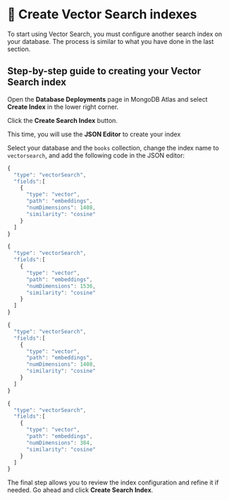 
# 👐 Create Vector Search indexes

To start using Vector Search, you must configure another search index on your database. The process is similar to what you have done in the last section.

## Step-by-step guide to creating your Vector Search index

Open the **Database Deployments** page in MongoDB Atlas and select **Create Index** in the lower right corner.

<Screenshot src="img/screenshots/7-vector-search/6-create-index/1-create-index.png" alt="The 'Database Deployments' page with the 'Create Index' link highlighted" url="https://cloud.mongodb.com" />


Click the **Create Search Index** button.

<Screenshot src="img/screenshots/7-vector-search/6-create-index/2-create-search-index.png" alt="The 'Create Index' page with the 'Create Search Index' button highlighted" url="https://cloud.mongodb.com" />

This time, you will use the **JSON Editor** to create your index

<Screenshot src="img/screenshots/7-vector-search/6-create-index/3-json-editor.png" alt="The 'Create Index' page with the 'JSON Editor' tab highlighted" url="https://cloud.mongodb.com" />


Select your database and the `books` collection, change the index name to `vectorsearch`, and add the following code in the JSON editor:

<Tabs groupId="aiproviders">
  <TabItem value="serverless" label="Serverless Endpoint" default>

```js
{
  "type": "vectorSearch",
  "fields":[
    {
      "type": "vector",
      "path": "embeddings",
      "numDimensions": 1408,
      "similarity": "cosine"
    }
  ]
}
```

  </TabItem>
  <TabItem value="openai" label="OpenAI" default>

```js
{
  "type": "vectorSearch",
  "fields":[
    {
      "type": "vector",
      "path": "embeddings",
      "numDimensions": 1536,
      "similarity": "cosine"
    }
  ]
}
```

  </TabItem>
  <TabItem value="googleVertex" label="Google Cloud Vertex AI">

```js
{
  "type": "vectorSearch",
  "fields":[
    {
      "type": "vector",
      "path": "embeddings",
      "numDimensions": 1408,
      "similarity": "cosine"
    }
  ]
}
```

  </TabItem>
  <TabItem value="sagemaker" label="Amazon SageMaker">

```js
{
  "type": "vectorSearch",
  "fields":[
    {
      "type": "vector",
      "path": "embeddings",
      "numDimensions": 384,
      "similarity": "cosine"
    }
  ]
}
```

  </TabItem>
</Tabs>

The final step allows you to review the index configuration and refine it if needed. Go ahead and click **Create Search Index**.

